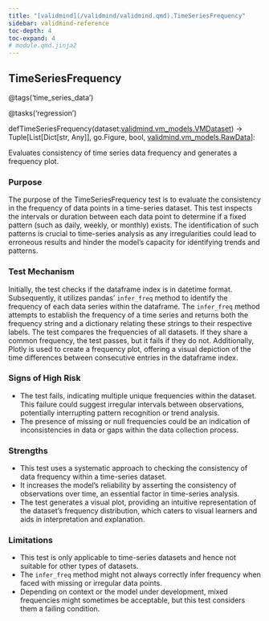```yaml
---
title: "[validmind](/validmind/validmind.qmd).TimeSeriesFrequency"
sidebar: validmind-reference
toc-depth: 4
toc-expand: 4
# module.qmd.jinja2
---
```


<!-- function.qmd.jinja2 -->

## TimeSeriesFrequency<span class="suffix"></span>

<!-- signatures.jinja2 -->

::: {.signature}

<span class="decorators"><span class="decorator">@<span class="n">tags(<span class="s">'time_series_data'</span>)</span></span>

<span class="decorator">@<span class="n">tasks(<span class="s">'regression'</span>)</span></span> </span>

<span class="kw">def</span><span class="name">TimeSeriesFrequency</span>(<span class="param"><span class="n">dataset</span><span class="p">:</span><a href="/validmind/validmind/vm_models.qmd#vmdataset">validmind.vm_models.VMDataset</a></span>)<span class="p"> → </span><span class="return-annotation"><span class="n">Tuple</span><span class="p">\[</span><span class="n">List</span><span class="p">\[</span><span class="n">Dict</span><span class="p">\[</span><span class="nb">str</span><span class="p">, </span><span class="n">Any</span><span class="p">\]</span><span class="p">\]</span><span class="p">, </span><span class="n">go</span>.<span class="n">Figure</span><span class="p">, </span><span class="nb">bool</span><span class="p">, </span><a href="/validmind/validmind/vm_models.qmd#rawdata">validmind.vm_models.RawData</a><span class="p">\]</span></span>:

:::

<!-- docstring.jinja2 -->

Evaluates consistency of time series data frequency and generates a frequency plot.

### Purpose

The purpose of the TimeSeriesFrequency test is to evaluate the consistency in the frequency of data points in a time-series dataset. This test inspects the intervals or duration between each data point to determine if a fixed pattern (such as daily, weekly, or monthly) exists. The identification of such patterns is crucial to time-series analysis as any irregularities could lead to erroneous results and hinder the model's capacity for identifying trends and patterns.

### Test Mechanism

Initially, the test checks if the dataframe index is in datetime format. Subsequently, it utilizes pandas' `infer_freq` method to identify the frequency of each data series within the dataframe. The `infer_freq` method attempts to establish the frequency of a time series and returns both the frequency string and a dictionary relating these strings to their respective labels. The test compares the frequencies of all datasets. If they share a common frequency, the test passes, but it fails if they do not. Additionally, Plotly is used to create a frequency plot, offering a visual depiction of the time differences between consecutive entries in the dataframe index.

### Signs of High Risk

- The test fails, indicating multiple unique frequencies within the dataset. This failure could suggest irregular intervals between observations, potentially interrupting pattern recognition or trend analysis.
- The presence of missing or null frequencies could be an indication of inconsistencies in data or gaps within the data collection process.

### Strengths

- This test uses a systematic approach to checking the consistency of data frequency within a time-series dataset.
- It increases the model's reliability by asserting the consistency of observations over time, an essential factor in time-series analysis.
- The test generates a visual plot, providing an intuitive representation of the dataset's frequency distribution, which caters to visual learners and aids in interpretation and explanation.

### Limitations

- This test is only applicable to time-series datasets and hence not suitable for other types of datasets.
- The `infer_freq` method might not always correctly infer frequency when faced with missing or irregular data points.
- Depending on context or the model under development, mixed frequencies might sometimes be acceptable, but this test considers them a failing condition.
